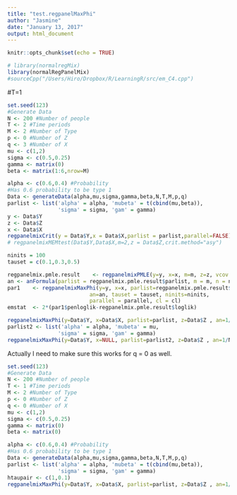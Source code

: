 ```yaml
---
title: "test.regpanelMaxPhi"
author: "Jasmine"
date: "January 13, 2017"
output: html_document
---
```


```r
knitr::opts_chunk$set(echo = TRUE)
```

```r
# library(normalregMix)
library(normalRegPanelMix)
#sourceCpp("/Users/Hiro/Dropbox/R/LearningR/src/em_C4.cpp") 
```

#T=1
```r
set.seed(123)
#Generate Data
N <- 200 #Number of people
T <- 2 #Time periods
M <- 2 #Number of Type
p <- 0 #Number of Z
q <- 3 #Number of X
mu <- c(1,2)
sigma <- c(0.5,0.25)
gamma <- matrix(0)
beta <- matrix(1:6,nrow=M)

alpha <- c(0.6,0.4) #Probability
#Has 0.6 probability to be type 1
Data <- generateData(alpha,mu,sigma,gamma,beta,N,T,M,p,q)
parlist <- list('alpha' = alpha, 'mubeta' = t(cbind(mu,beta)), 
                'sigma' = sigma, 'gam' = gamma)
y <- Data$Y
z <- Data$Z
x <- Data$X
regpanelmixCrit(y = Data$Y,x = Data$X,parlist = parlist,parallel=FALSE)
# regpanelmixMEMtest(Data$Y,Data$X,m=2,z = Data$Z,crit.method="asy")
```

```r
ninits = 100
tauset = c(0.1,0.3,0.5)

regpanelmix.pmle.result    <- regpanelmixPMLE(y=y, x=x, m=m, z=z, vcov.method="none", ninits=ninits)
an <- anFormula(parlist = regpanelmix.pmle.result$parlist, m = m, n = n, q = q)
par1    <- regpanelmixMaxPhi(y=y, x=x, parlist=regpanelmix.pmle.result$parlist, z=z,
                          an=an, tauset = tauset, ninits=ninits,
                          parallel = parallel, cl = cl)
emstat  <- 2*(par1$penloglik-regpanelmix.pmle.result$loglik)
```

```r
regpanelmixMaxPhi(y=Data$Y, x=Data$X, parlist=parlist, z=Data$Z , an=1/N)
parlist2 <- list('alpha' = alpha, 'mubeta' = mu,
                'sigma' = sigma, 'gam' = gamma)
regpanelmixMaxPhi(y=Data$Y, x=NULL, parlist=parlist2, z=Data$Z , an=1/N)
```


Actually I need to make sure this works for q = 0 as well.
```r
set.seed(123)
#Generate Data
N <- 200 #Number of people
T <- 1 #Time periods
M <- 2 #Number of Type
p <- 0 #Number of Z
q <- 0 #Number of X
mu <- c(1,2)
sigma <- c(0.5,0.25)
gamma <- matrix(0)
beta <- matrix(0)

alpha <- c(0.6,0.4) #Probability
#Has 0.6 probability to be type 1
Data <- generateData(alpha,mu,sigma,gamma,beta,N,T,M,p,q)
parlist <- list('alpha' = alpha, 'mubeta' = t(cbind(mu,beta)), 
                'sigma' = sigma, 'gam' = gamma)
htaupair <- c(1,0.1)
regpanelmixMaxPhi(y=Data$Y, x=Data$X, parlist=parlist, z=Data$Z , an=1/N)
```